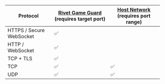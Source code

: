 | Protocol                 | [Rivet Game Guard](/serverless-lobbies/concepts/game-guard) (requires target port) | [Host Network](/serverless-lobbies/concepts/host-bridge-networking) (requires port range) |
| ------------------------ | ---------------------------------------------------------------------------------------- | ----------------------------------------------------------------------------------------- |
| HTTPS / Secure WebSocket | ✅                                                                                       |                                                                                           |
| HTTP / WebSocket         | ✅                                                                                       |                                                                                           |
| TCP + TLS                | ✅                                                                                       |                                                                                           |
| TCP                      | ✅                                                                                       | ✅                                                                                        |
| UDP                      | ✅                                                                                       | ✅                                                                                        |
